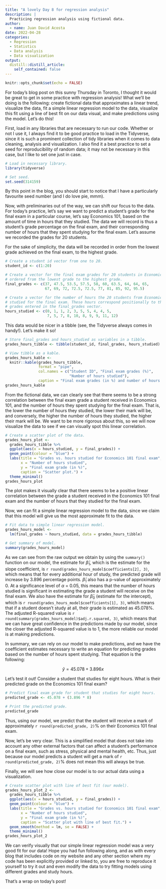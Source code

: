 ```yaml
---
title: "A lovely Day 8 for regression analysis"
description: |
  Practicing regression analysis using fictional data.
author:
  - name: Juan David Acosta
date: 2022-04-28
categories:
  - Regression
  - Statistics
  - Data analysis
  - Data visualization
output:
  distill::distill_article:
    self_contained: false
---
```



```r
knitr::opts_chunk$set(echo = FALSE)
```

For today's blog post on this sunny Thursday in Toronto, I thought it would be great to get in some practice with regression analysis! What we'll be doing is the following: create fictional data that approximates a linear trend, visualize the data, fit a simple linear regression model to the data, visualize this fit using a line of best fit on our data visual, and make predictions using the model. Let's do this!

First, load in any libraries that are necessary to run our code. Whether or not I use it, I always find it to be good practice to load in the Tidyverse, since it is such a prominent collection of tidy libraries when it comes to data cleaning, analysis and visualization. I also find it a best practice to set a seed for reproducibility of random data; it may not be necessary in this case, but I like to set one just in case.

```r
# Load in necessary library.
library(tidyverse)

# Set seed.
set.seed(314159)
```

By this point in the blog, you should start to notice that I have a particularly favourite seed number (and I do love pie, mmm).

Now, with preliminaries out of the way, we can shift our focus to the data. For today's practice, let's say we want to predict a student's grade for the final exam in a particular course, let's say Economics 101, based on the amount of time in hours that they studied. The data we will record is thus a student's grade percentage on the final exam, and their corresponding number of hours that they spent studying for the final exam. Let's assume we recorded the grades for 20 students.

For the sake of simplicity, the data will be recorded in order from the lowest grade achieved on the final exam, to the highest grade.

```r
# Create a student id vector from one to 20.
student_id <- c(1:20)

# Create a vector for the final exam grades for 20 students in Economics 101,
# ordered from the lowest grade to the highest grade.
final_grades <- c(37, 47.5, 53.5, 57.5, 58, 60, 63.5, 64, 64, 65,
                  67, 69, 72, 72.5, 72.5, 77, 81, 85, 92, 95.5)

# Create a vector for the number of hours the 20 students from Economics 101
# studied for the final exam. These hours correspond positionally to the
# grades entered in the final_grades vector.
hours_studied <- c(0, 1, 1, 2, 3, 5, 5, 4, 4, 5,
                   7, 5, 7, 8, 10, 8, 9, 9, 11, 12)
```

This data would be nicer in a tibble (see, the Tidyverse always comes in handy!). Let's make it so!

```r
# Store final_grades and hours_studied as variables in a tibble.
grades_hours_tibble <- tibble(student_id, final_grades, hours_studied)

# View tibble as a kable.
grades_hours_kable <- 
  knitr::kable(grades_hours_tibble,
               format = "pipe",
               col.names = c("Student ID", "Final exam grades (%)",
                             "Number of hours studied"),
               caption = "Final exam grades (in %) and number of hours studied for students in Economics 101")
grades_hours_kable
```

From the fictional data, we can clearly see that there seems to be a strong correlation between the final exam grade a student received in Economics 101, and the number of hours they spent studying for the final exam. That is, the lower the number of hours they studied, the lower their mark will be, and conversely, the higher the number of hours they studied, the higher their mark will be. We want to be more rigorous about this, so we will now visualize the data to see if we can visually spot this linear correlation.

```r
# Create a scatter plot of the data.
grades_hours_plot <-
  grades_hours_tibble %>%
  ggplot(aes(x = hours_studied, y = final_grades)) +
  geom_point(colour = "blue") +
  labs(title = "Grades vs. hours studied for Economics 101 final exam",
       x = "Number of hours studied",
       y = "Final exam grade (in %)",
       caption = "Scatter plot.") +
  theme_minimal()
grades_hours_plot
```

The plot makes it visually clear that there seems to be a positive linear correlation between the grade a student received in the Economics 101 final exam and the number of hours that they studied for the final exam.

Now, we can fit a simple linear regression model to the data, since we claim that this model will give us the most approximate fit to the data.

```r
# Fit data to simple linear regression model.
grades_hours_model <-
  lm(final_grades ~ hours_studied, data = grades_hours_tibble)

# Get summary of model.
summary(grades_hours_model)
```

As we can see from the raw output we obtain by using the `summary()` function on our model, the estimate for $\hat{\beta}_1$, which is the estimate for the slope coefficient, is `r round(grades_hours_model$coefficients[2], 3)`, which means that for every additional hour of study, the predicted grade will increase by 3.896 percentage points. $\hat{\beta}_1$ also has a p-value of approximately 0. At a significance level of $\alpha$ = 0.05, this means that the number of hours studied is significant in estimating the grade a student will receive on the final exam. We also have the estimate for $\hat{\beta}_0$ (estimate for the intercept), which is `r round(grades_hours_model$coefficients[1], 3)`, which means that if a student doesn't study at all, their grade is estimated as 45.078%. The adjusted R-squared value is `r round(summary(grades_hours_model)$adj.r.squared, 3)`, which means that we can have great confidence in the predictions made by our model, since the closer the adjusted R-squared value is to 1, the more reliable our model is at making predictions.

In summary, we can rely on our model to make predictions, and we have the coefficient estimates necessary to write an equation for predicting grades based on the number of hours spent studying. That equation is the following:

$$\hat{y} = 45.078 + 3.896x$$

Let's test it out! Consider a student that studies for eight hours. What is their predicted grade on the Economics 101 final exam?

```r
# Predict final exam grade for student that studies for eight hours.
predicted_grade <- 45.078 + (3.896 * 8)

# Print the predicted grade.
predicted_grade
```

Thus, using our model, we predict that the student will receive a mark of approximately `r round(predicted_grade, 2)`% on their Economics 101 final exam.

Now, let's be very clear. This is a simplified model that does not take into account any other external factors that can affect a student's performance on a final exam, such as stress, physical and mental health, etc. Thus, just because our model predicts a student will get a mark of `r round(predicted_grade, 2)`% does not mean this will always be true.

Finally, we will see how close our model is to our actual data using a visualization.

```r
# Create scatter plot with line of best fit (our model).
grades_hours_plot_2 <-
  grades_hours_tibble %>%
  ggplot(aes(x = hours_studied, y = final_grades)) +
  geom_point(colour = "blue") +
  labs(title = "Grades vs. hours studied for Economics 101 final exam",
       x = "Number of hours studied",
       y = "Final exam grade (in %)",
       caption = "Scatter plot with line of best fit.") +
  geom_smooth(method = lm, se = FALSE) +
  theme_minimal()
grades_hours_plot_2
```

We can verify visually that our simple linear regression model was a very good fit for our data! Hope you had fun following along, and as with every blog that includes code on my website and any other section where my code has been explicitly provided or linked to, you are free to reproduce it yourself to try it out and even modify the data to try fitting models using different grades and study hours.

That's a wrap on today's post!
